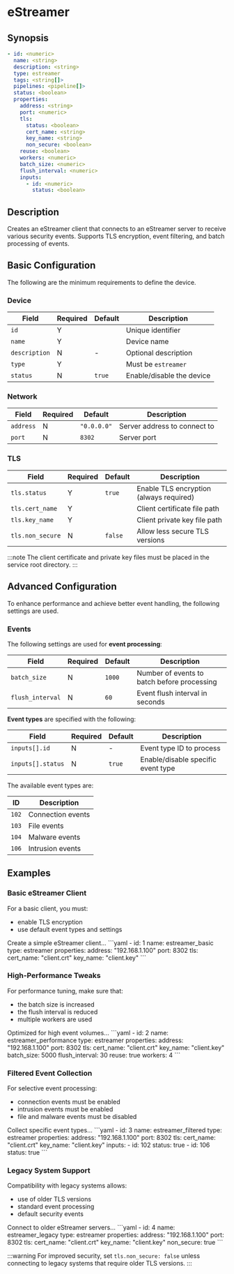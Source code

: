 # eStreamer

## Synopsis

```yaml
- id: <numeric>
  name: <string>
  description: <string>
  type: estreamer
  tags: <string[]>
  pipelines: <pipeline[]>
  status: <boolean>
  properties:
    address: <string>
    port: <numeric>
    tls:
      status: <boolean>
      cert_name: <string>
      key_name: <string>
      non_secure: <boolean>
    reuse: <boolean>
    workers: <numeric>
    batch_size: <numeric>
    flush_interval: <numeric>
    inputs:
      - id: <numeric>
        status: <boolean>
```

## Description

Creates an eStreamer client that connects to an eStreamer server to receive various security events. Supports TLS encryption, event filtering, and batch processing of events.

## Basic Configuration

The following are the minimum requirements to define the device.

### Device

|Field|Required|Default|Description|
|---|---|---|---|
|`id`|Y||Unique identifier|
|`name`|Y||Device name|
|`description`|N|-|Optional description|
|`type`|Y||Must be `estreamer`|
|`status`|N|`true`|Enable/disable the device|

### Network

|Field|Required|Default|Description|
|---|---|---|---|
|`address`|N|`"0.0.0.0"`|Server address to connect to|
|`port`|N|`8302`|Server port|

### TLS

|Field|Required|Default|Description|
|---|---|---|---|
|`tls.status`|Y|`true`|Enable TLS encryption (always required)|
|`tls.cert_name`|Y||Client certificate file path|
|`tls.key_name`|Y||Client private key file path|
|`tls.non_secure`|N|`false`|Allow less secure TLS versions|

:::note
The client certificate and private key files must be placed in the service root directory.
:::

## Advanced Configuration

To enhance performance and achieve better event handling, the following settings are used.

### Events

The following settings are used for **event processing**:

|Field|Required|Default|Description|
|---|---|---|---|
|`batch_size`|N|`1000`|Number of events to batch before processing|
|`flush_interval`|N|`60`|Event flush interval in seconds|

**Event types** are specified with the following:

|Field|Required|Default|Description|
|---|---|---|---|
|`inputs[].id`|N|-|Event type ID to process|
|`inputs[].status`|N|`true`|Enable/disable specific event type|

The available event types are:

|ID|Description|
|---|---|
|`102`|Connection events|
|`103`|File events|
|`104`|Malware events|
|`106`|Intrusion events|

## Examples

### Basic eStreamer Client

For a basic client, you must:

- enable TLS encryption
- use default event types and settings

<ExampleGrid>
  <CommentCol>
    Create a simple eStreamer client...
  </CommentCol>
  <CodeCol>
    ```yaml
    - id: 1
      name: estreamer_basic
      type: estreamer
      properties:
        address: "192.168.1.100"
        port: 8302
        tls:
          cert_name: "client.crt"
          key_name: "client.key"
    ```
  </CodeCol>
</ExampleGrid>

### High-Performance Tweaks

For performance tuning, make sure that:

- the batch size is increased
- the flush interval is reduced
- multiple workers are used

<ExampleGrid>
  <CommentCol>
    Optimized for high event volumes...
  </CommentCol>
  <CodeCol>
    ```yaml
    - id: 2
      name: estreamer_performance
      type: estreamer
      properties:
        address: "192.168.1.100"
        port: 8302
        tls:
          cert_name: "client.crt"
          key_name: "client.key"
        batch_size: 5000
        flush_interval: 30
        reuse: true
        workers: 4
    ```
  </CodeCol>
</ExampleGrid>

### Filtered Event Collection

For selective event processing:

- connection events must be enabled
- intrusion events must be enabled
- file and malware events must be disabled

<ExampleGrid>
  <CommentCol>
    Collect specific event types...
  </CommentCol>
  <CodeCol>
    ```yaml
    - id: 3
      name: estreamer_filtered
      type: estreamer
      properties:
        address: "192.168.1.100"
        port: 8302
        tls:
          cert_name: "client.crt"
          key_name: "client.key"
        inputs:
          - id: 102
            status: true
          - id: 106
            status: true
    ```
  </CodeCol>
</ExampleGrid>

### Legacy System Support

Compatibility with legacy systems allows:

- use of older TLS versions
- standard event processing
- default security events

<ExampleGrid>
  <CommentCol>
    Connect to older eStreamer servers...
  </CommentCol>
  <CodeCol>
    ```yaml
    - id: 4
      name: estreamer_legacy
      type: estreamer
      properties:
        address: "192.168.1.100"
        port: 8302
        tls:
          cert_name: "client.crt"
          key_name: "client.key"
          non_secure: true
    ```
  </CodeCol>
</ExampleGrid>

:::warning
For improved security, set `tls.non_secure: false` unless connecting to legacy systems that require older TLS versions.
:::
